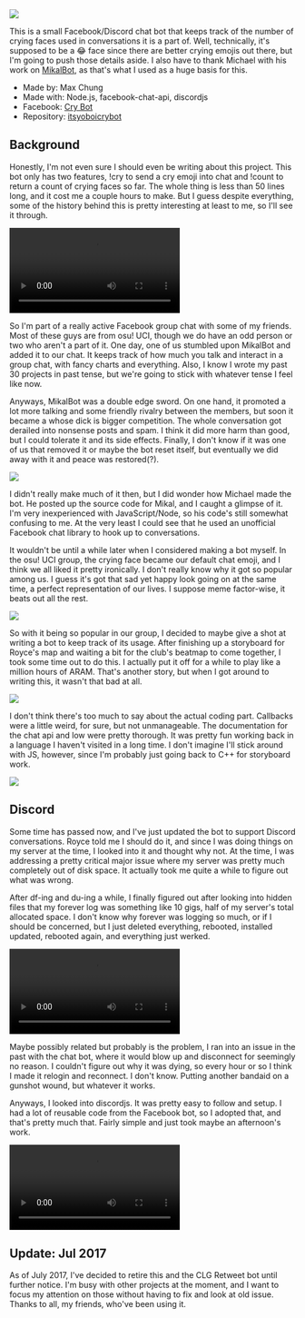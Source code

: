 <img src="https://d1yx06f4zik90o.cloudfront.net/uploads/asian_wassup2.jpg" />

This is a small Facebook/Discord chat bot that keeps track of the number of crying faces used in conversations it is a part of. Well, technically, it's supposed to be a :joy: face since there are better crying emojis out there, but I'm going to push those details aside. I also have to thank Michael with his work on [MikalBot](https://github.com/failedxyz/MikalBot), as that's what I used as a huge basis for this.

- Made by: Max Chung
- Made with: Node.js, facebook-chat-api, discordjs
- Facebook: [Cry Bot](https://www.facebook.com/itsyoboicrybot)
- Repository: [itsyoboicrybot](https://github.com/maxrchung/itsyoboicrybot)

## Background

Honestly, I'm not even sure I should even be writing about this project. This bot only has two features, !cry to send a cry emoji into chat and !count to return a count of crying faces so far. The whole thing is less than 50 lines long, and it cost me a couple hours to make. But I guess despite everything, some of the history behind this is pretty interesting at least to me, so I'll see it through.

<video autoPlay controls loop>
  <source src="https://d1yx06f4zik90o.cloudfront.net/uploads/stubby_showdown.webm" />
</video>

So I'm part of a really active Facebook group chat with some of my friends. Most of these guys are from osu! UCI, though we do have an odd person or two who aren't a part of it. One day, one of us stumbled upon MikalBot and added it to our chat. It keeps track of how much you talk and interact in a group chat, with fancy charts and everything. Also, I know I wrote my past 30 projects in past tense, but we're going to stick with whatever tense I feel like now.

Anyways, MikalBot was a double edge sword. On one hand, it promoted a lot more talking and some friendly rivalry between the members, but soon it became a whose dick is bigger competition. The whole conversation got derailed into nonsense posts and spam. I think it did more harm than good, but I could tolerate it and its side effects. Finally, I don't know if it was one of us that removed it or maybe the bot reset itself, but eventually we did away with it and peace was restored(?).

<img src="https://d1yx06f4zik90o.cloudfront.net/uploads/cupcake_ptsd.gif" />

I didn't really make much of it then, but I did wonder how Michael made the bot. He posted up the source code for Mikal, and I caught a glimpse of it. I'm very inexperienced with JavaScript/Node, so his code's still somewhat confusing to me. At the very least I could see that he used an unofficial Facebook chat library to hook up to conversations.

It wouldn't be until a while later when I considered making a bot myself. In the osu! UCI group, the crying face became our default chat emoji, and I think we all liked it pretty ironically. I don't really know why it got so popular among us. I guess it's got that sad yet happy look going on at the same time, a perfect representation of our lives. I suppose meme factor-wise, it beats out all the rest.

<img src="https://d1yx06f4zik90o.cloudfront.net/uploads/royce_yellow.jpg" />

So with it being so popular in our group, I decided to maybe give a shot at writing a bot to keep track of its usage. After finishing up a storyboard for Royce's map and waiting a bit for the club's beatmap to come together, I took some time out to do this. I actually put it off for a while to play like a million hours of ARAM. That's another story, but when I got around to writing this, it wasn't that bad at all.

<img src="https://d1yx06f4zik90o.cloudfront.net/uploads/top_nop.png" />

I don't think there's too much to say about the actual coding part. Callbacks were a little weird, for sure, but not unmanageable. The documentation for the chat api and low were pretty thorough. It was pretty fun working back in a language I haven't visited in a long time. I don't imagine I'll stick around with JS, however, since I'm probably just going back to C++ for storyboard work.

<img src="https://d1yx06f4zik90o.cloudfront.net/uploads/royce_blue.jpg" />

## Discord

Some time has passed now, and I've just updated the bot to support Discord conversations. Royce told me I should do it, and since I was doing things on my server at the time, I looked into it and thought why not. At the time, I was addressing a pretty critical major issue where my server was pretty much completely out of disk space. It actually took me quite a while to figure out what was wrong.

After df-ing and du-ing a while, I finally figured out after looking into hidden files that my forever log was something like 10 gigs, half of my server's total allocated space. I don't know why forever was logging so much, or if I should be concerned, but I just deleted everything, rebooted, installed updated, rebooted again, and everything just werked.

<video autoPlay loop controls>
  <source src="https://d1yx06f4zik90o.cloudfront.net/uploads/alpaca_boop.mp4" />
</video>

Maybe possibly related but probably is the problem, I ran into an issue in the past with the chat bot, where it would blow up and disconnect for seemingly no reason. I couldn't figure out why it was dying, so every hour or so I think I made it relogin and reconnect. I don't know. Putting another bandaid on a gunshot wound, but whatever it works.

Anyways, I looked into discordjs. It was pretty easy to follow and setup. I had a lot of reusable code from the Facebook bot, so I adopted that, and that's pretty much that. Fairly simple and just took maybe an afternoon's work.

<video autoPlay loop controls>
  <source src="https://d1yx06f4zik90o.cloudfront.net/uploads/corgi_sweeper.mp4" />
</video>

## Update: Jul 2017

As of July 2017, I've decided to retire this and the CLG Retweet bot until
further notice. I'm busy with other projects at the moment, and I want to focus
my attention on those without having to fix and look at old issue. Thanks to
all, my friends, who've been using it.
